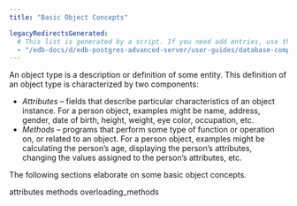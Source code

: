 ```yaml
---
title: "Basic Object Concepts"

legacyRedirectsGenerated:
  # This list is generated by a script. If you need add entries, use the `legacyRedirects` key.
  - "/edb-docs/d/edb-postgres-advanced-server/user-guides/database-compatibility-for-oracle-developers-guide/11/Database_Compatibility_for_Oracle_Developers_Guide.1.092.html"
---
```


<div id="basic_object_concepts" class="registered_link"></div>

An object type is a description or definition of some entity. This definition of an object type is characterized by two components:

-   *Attributes* – fields that describe particular characteristics of an object instance. For a person object, examples might be name, address, gender, date of birth, height, weight, eye color, occupation, etc.
-   *Methods* – programs that perform some type of function or operation on, or related to an object. For a person object, examples might be calculating the person’s age, displaying the person’s attributes, changing the values assigned to the person’s attributes, etc.

The following sections elaborate on some basic object concepts.

<div class="toctree" maxdepth="3">

attributes methods overloading_methods

</div>
